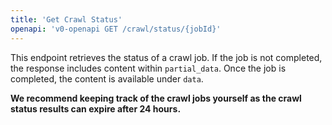 ```yaml
---
title: 'Get Crawl Status'
openapi: 'v0-openapi GET /crawl/status/{jobId}'
---
```



This endpoint retrieves the status of a crawl job. If the job is not completed, the response includes content within `partial_data`. Once the job is completed, the content is available under `data`.


**We recommend keeping track of the crawl jobs yourself as the crawl status results can expire after 24 hours.**
